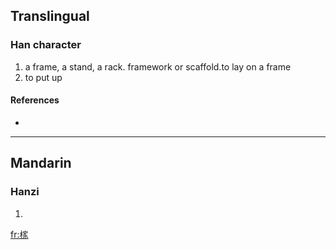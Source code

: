 ==Translingual==

===Han character===
{{Han char|rn=75|rad=木|as=10|sn=14|four=|canj=木十一人 (DJMO), X木十一人 (XDJMO)}}

# a frame, a stand, a rack. framework or scaffold.to lay on a frame
# to put up

====References====
* {{Han ref|kx=0543.280|dkj=15250|dj=0931.150|hdz=21270.020|uh=69A2|ud=27042}}

----

==Mandarin==

===Hanzi===
{{cmn-hanzi|pin=[[jià]] ([[jia4]])|wg=chia<sup>4</sup>}}

# {{defn|Mandarin}}

[[fr:榢]]